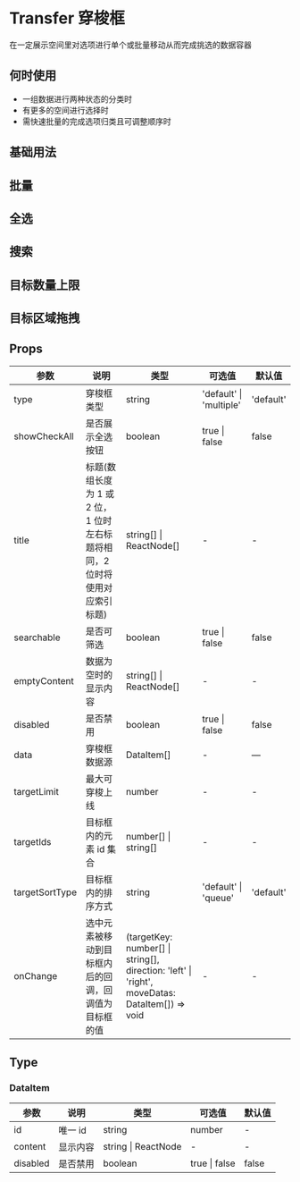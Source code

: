 # Transfer 穿梭框

在一定展示空间里对选项进行单个或批量移动从而完成挑选的数据容器

## 何时使用

- 一组数据进行两种状态的分类时
- 有更多的空间进行选择时
- 需快速批量的完成选项归类且可调整顺序时

## 基础用法


<DemoBase />

## 批量


<DemoBatch />

## 全选


<DemoCheck />

## 搜索


<DemoSearch />

## 目标数量上限


<DemoCount />

## 目标区域拖拽


<DemoArea />

## Props

| 参数         | 说明                                                                       | 类型                                      | 可选值                  | 默认值    |
| ------------ | -------------------------------------------------------------------------- | ----------------------------------------- | ----------------------- | --------- |
| type         | 穿梭框类型                                                                 | string                                    | 'default' \| 'multiple' | 'default' |
| showCheckAll | 是否展示全选按钮                                                           | boolean                                   | true \| false           | false     |
| title        | 标题(数组长度为 1 或 2 位，1 位时左右标题将相同，2 位时将使用对应索引标题) | string[] \| ReactNode[]                   | -                       | -         |
| searchable   | 是否可筛选                                                                 | boolean                                   | true \| false           | false     |
| emptyContent | 数据为空时的显示内容                                                       | string[] \| ReactNode[]                   | -                       | -         |
| disabled     | 是否禁用                                                                   | boolean                                   | true \| false           | false     |
| data         | 穿梭框数据源                                                               | DataItem[]                                    | -              | —        |
| targetLimit  | 最大可穿梭上线                                                             | number                                    | -                       | -         |
| targetIds    | 目标框内的元素 id 集合                                                     | number[] \| string[]                      |  -                       | -         |
| targetSortType    | 目标框内的排序方式                                                    | string                                      | 'default' \| 'queue'   | 'default'  |
| onChange     | 选中元素被移动到目标框内后的回调，回调值为目标框的值                       | (targetKey: number[] \| string[], direction: 'left' \| 'right', moveDatas: DataItem[]) => void | -                       | -         |

## Type

### DataItem

| 参数     | 说明     | 类型                | 可选值        | 默认值 |
| -------- | -------- | ------------------- | ------------- | ------ |
| id       | 唯一 id  | string              | number        | -      |
| content  | 显示内容 | string \| ReactNode | -             | -      |
| disabled | 是否禁用 | boolean             | true \| false | false  |
